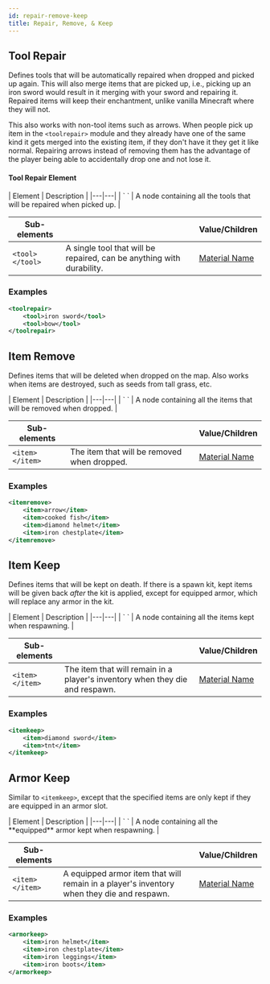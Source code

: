 ```yaml
---
id: repair-remove-keep
title: Repair, Remove, & Keep
---
```


## Tool Repair

Defines tools that will be automatically repaired when dropped and picked up again.
This will also merge items that are picked up, i.e., picking up an iron sword would result in it merging with your sword and repairing it.
Repaired items will keep their enchantment, unlike vanilla Minecraft where they will not.

This also works with non-tool items such as arrows.
When people pick up item in the `<toolrepair>` module and they already have one of the same kind it gets merged into the existing item, if they don't have it they get it like normal.
Repairing arrows instead of removing them has the advantage of the player being able to accidentally drop one and not lose it.

#### Tool Repair Element

<div className="table-container">
  | Element | Description |
  |---|---|
  | `<toolrepair> </toolrepair>` | A node containing all the tools that will be repaired when picked up. |

  | Sub-elements | | Value/Children |
  |---|---|---|
  | `<tool> </tool>` | A single tool that will be repaired, can be anything with durability. | [Material Name](/docs/reference/items/inventory#material-matchers) |
</div>

### Examples

```xml
<toolrepair>
    <tool>iron sword</tool>
    <tool>bow</tool>
</toolrepair>
```

## Item Remove

Defines items that will be deleted when dropped on the map. Also works when items are destroyed, such as seeds from tall grass, etc.

<div className="table-container">
  | Element | Description |
  |---|---|
  | `<itemremove> </itemremove>` | A node containing all the items that will be removed when dropped. |

  | Sub-elements | | Value/Children |
  |---|---|---|
  | `<item> </item>` | The item that will be removed when dropped. | [Material Name](/docs/reference/items/inventory#material-matchers) |
</div>

### Examples

```xml
<itemremove>
    <item>arrow</item>
    <item>cooked fish</item>
    <item>diamond helmet</item>
    <item>iron chestplate</item>
</itemremove>
```

## Item Keep

Defines items that will be kept on death.
If there is a spawn kit, kept items will be given back *after* the kit is applied, except for equipped armor, which will replace any armor in the kit.

<div className="table-container">
  | Element | Description |
  |---|---|
  | `<itemkeep> </itemkeep>` | A node containing all the items kept when respawning. |

  | Sub-elements | | Value/Children |
  |---|---|---|
  | `<item> </item>` | The item that will remain in a player's inventory when they die and respawn. | [Material Name](/docs/reference/items/inventory#material-matchers) |
</div>

### Examples

```xml
<itemkeep>
    <item>diamond sword</item>
    <item>tnt</item>
</itemkeep>
```

## Armor Keep

Similar to `<itemkeep>`, except that the specified items are only kept if they are equipped in an armor slot.

<div className="table-container">
  | Element | Description |
  |---|---|
  | `<armorkeep> </armorkeep>` | A node containing all the **equipped** armor kept when respawning. |

  | Sub-elements | | Value/Children |
  |---|---|---|
  | `<item> </item>` | A equipped armor item that will remain in a player's inventory when they die and respawn. | [Material Name](/docs/reference/items/inventory#material-matchers) |
</div>

### Examples

```xml
<armorkeep>
    <item>iron helmet</item>
    <item>iron chestplate</item>
    <item>iron leggings</item>
    <item>iron boots</item>
</armorkeep>
```
